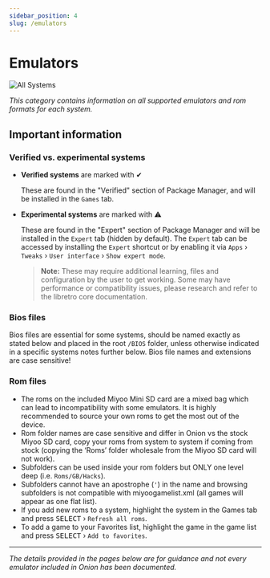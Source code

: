 ```yaml
---
sidebar_position: 4
slug: /emulators
---
```




# Emulators

![All Systems](https://user-images.githubusercontent.com/98862735/177056342-dbdd3c7f-30de-4669-945a-d5e5d330b7ab.png)


*This category contains information on all supported emulators and rom formats for each system.*


## Important information


### Verified vs. experimental systems

- **Verified systems** are marked with ✔

  These are found in the "Verified" section of Package Manager, and will be installed in the `Games` tab.

- **Experimental systems** are marked with ⚠

  These are found in the "Expert" section of Package Manager and will be installed in the `Expert` tab (hidden by default). The `Expert` tab can be accessed by installing the `Expert` shortcut or by enabling it via `Apps` › `Tweaks` › `User interface` › `Show expert mode`.

  > **Note:** These may require additional learning, files and configuration by the user to get working. Some may have performance or compatibility issues, please research and refer to the libretro core documentation.


### Bios files

Bios files are essential for some systems, should be named exactly as stated below and placed in the root `/BIOS` folder, unless otherwise indicated in a specific systems notes further below. Bios file names and extensions are case sensitive!


### Rom files

* The roms on the included Miyoo Mini SD card are a mixed bag which can lead to incompatibility with some emulators. It is highly recommended to source your own roms to get the most out of the device.
* Rom folder names are case sensitive and differ in Onion vs the stock Miyoo SD card, copy your roms from system to system if coming from stock (copying the ‘Roms’ folder wholesale from the Miyoo SD card will not work).
* Subfolders can be used inside your rom folders but ONLY one level deep (i.e. `Roms/GB/Hacks`). 
* Subfolders cannot have an apostrophe (`'`) in the name and browsing subfolders is not compatible with miyoogamelist.xml (all games will appear as one flat list). 
* If you add new roms to a system, highlight the system in the Games tab and press <kbd>SELECT</kbd> › `Refresh all roms`. 
* To add a game to your Favorites list, highlight the game in the game list and press <kbd>SELECT</kbd> › `Add to favorites`.

---

*The details provided in the pages below are for guidance and not every emulator included in Onion has been documented.*

<DocCardList/>
